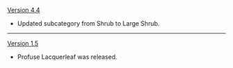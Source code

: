 {{Change History/Header}}
[[Version 4.4]]
* Updated subcategory from Shrub to Large Shrub.
----
[[Version 1.5]]
* Profuse Lacquerleaf was released.